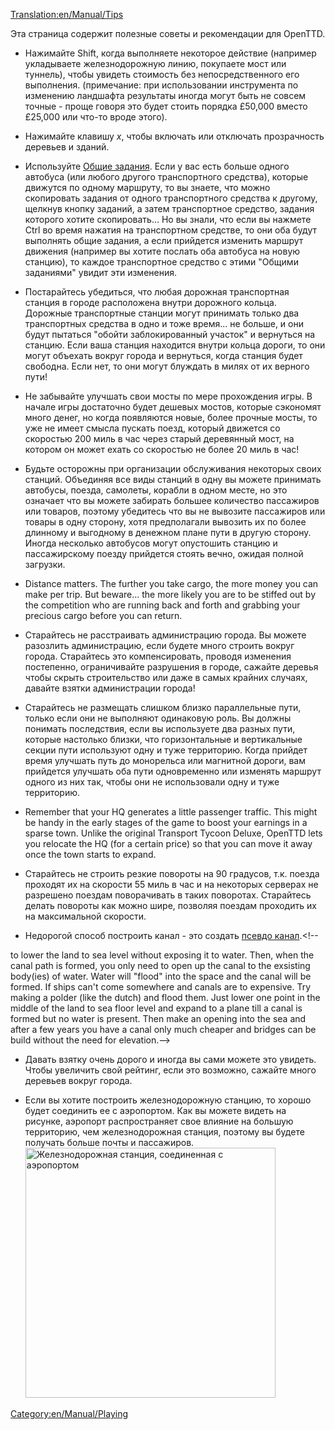 [[Translation:en/Manual/Tips]]
{{ru/Перевод|en/Manual/Tips|85}}
{{ru/Manual/Оглавление}}

Эта страница содержит полезные советы и рекомендации для OpenTTD.

*Нажимайте Shift, когда выполняете некоторое действие (например укладываете железнодорожную линию, покупаете мост или туннель), чтобы увидеть стоимость без непосредственного его выполнения. (примечание: при использовании инструмента по изменению ландшафта результаты иногда могут быть не совсем точные - проще говоря это будет стоить порядка £50,000 вместо £25,000 или что-то вроде этого).

*Нажимайте клавишу ''x'', чтобы включать или отключать прозрачность деревьев и зданий.

*Используйте [[en/Manual/Orders|Общие задания]]. Если у вас есть больше одного автобуса (или любого другого транспортного средства), которые движутся по одному маршруту, то вы знаете, что можно скопировать задания от одного транспортного средства к другому, щелкнув кнопку заданий, а затем транспортное средство, задания которого хотите скопировать... Но вы знали, что если вы нажмете Ctrl во время нажатия на транспортном средстве, то они оба будут выполнять общие задания, а если прийдется изменить маршрут движения (например вы хотите послать оба автобуса на новую станцию), то каждое транспортное средство с этими "Общими заданиями" увидит эти изменения.

*Постарайтесь убедиться, что любая дорожная транспортная станция в городе расположена внутри дорожного кольца. Дорожные транспортные станции могут принимать только два транспортных средства в одно и тоже время... не больше, и они будут пытаться "обойти заблокированный участок" и вернуться на станцию. Если ваша станция находится внутри кольца дороги, то они могут объехать вокруг города и вернуться, когда станция будет свободна. Если нет, то они могут блуждать в милях от их верного пути!

*Не забывайте улучшать свои мосты по мере прохождения игры. В начале игры достаточно будет дешевых мостов, которые сэкономят много денег, но когда появляются новые, более прочные мосты, то уже не имеет смысла пускать поезд, который движется со скоростью 200 миль в час через старый деревянный мост, на котором он может ехать со скоростью не более 20 миль в час!

*Будьте осторожны при организации обслуживания некоторых своих станций. Объединяя все виды станций в одну вы можете принимать автобусы, поезда, самолеты, корабли в одном месте, но это означает что вы можете забирать большее количество пассажиров или товаров, поэтому убедитесь что вы не вывозите пассажиров или товары в одну сторону, хотя предполагали вывозить их по более длинному и выгодному в денежном плане пути в другую сторону. Иногда несколько автобусов могут опустошить станцию и пассажирскому поезду прийдется стоять вечно, ожидая полной загрузки.

*Distance matters.  The further you take cargo, the more money you can make per trip.  But beware... the more likely you are to be stiffed out by the competition who are running back and forth and grabbing your precious cargo before you can return.

*Старайтесь не расстраивать администрацию города. Вы можете разозлить администрацию, если будете много строить вокруг города. Старайтесь это компенсировать, проводя изменения постепенно, ограничивайте разрушения в городе,  сажайте деревья чтобы скрыть строительство или даже в самых крайних случаях, давайте взятки администрации города!

*Старайтесь не размещать слишком близко параллельные пути, только если они не выполняют одинаковую роль. Вы должны понимать последствия, если вы используете два разных пути, которые настолько близки, что горизонтальные и вертикальные секции пути используют одну и туже территорию. Когда прийдет время улучшать путь до монорельса или магнитной дороги, вам прийдется улучшать оба пути одновременно или изменять маршрут одного из них так, чтобы они не использовали одну и туже территорию.

*Remember that your HQ generates a little passenger traffic.  This might be handy in the early stages of the game to boost your earnings in a sparse town.  Unlike the original Transport Tycoon Deluxe, OpenTTD lets you relocate the HQ (for a certain price) so that you can move it away once the town starts to expand.

*Старайтесь не строить резкие повороты на 90 градусов, т.к. поезда проходят их на скорости 55 миль в час и на некоторых серверах не разрешено поездам поворачивать в таких поворотах. Старайтесь делать повороты как можно шире, позволяя поездам проходить их на максимальной скорости.

*Недорогой способ построить канал - это создать [[en/Community/Pseudo canals|псевдо канал]].<!--
to lower the land to sea level without exposing it to water.  Then, when the canal path is formed, you only need to open up the canal to the exsisting body(ies) of water.  Water will "flood" into the space and the canal will be formed.
If ships can't come somewhere and canals are to expensive. Try making a polder (like the dutch) and flood them. Just lower one point in the middle of the land to sea floor level and expand to a plane till a canal is formed but no water is present. Then make an opening into the sea and after a few years you have a canal only much cheaper and bridges can be build without the need for elevation.-->

*Давать взятку очень дорого и иногда вы сами можете это увидеть. Чтобы увеличить свой рейтинг, если это возможно, сажайте много деревьев вокруг города.

*Если вы хотите построить железнодорожную станцию, то хорошо будет соединить ее с аэропортом. Как вы можете видеть на рисунке, аэропорт распространяет свое влияние на большую территорию, чем железнодорожная станция, поэтому вы будете получать больше почты и пассажиров. [[File:en/Manual/Train vs Airport station.png|thumb|400px|Железнодорожная станция, соединенная с аэропортом]]

[[Category:en/Manual/Playing]]